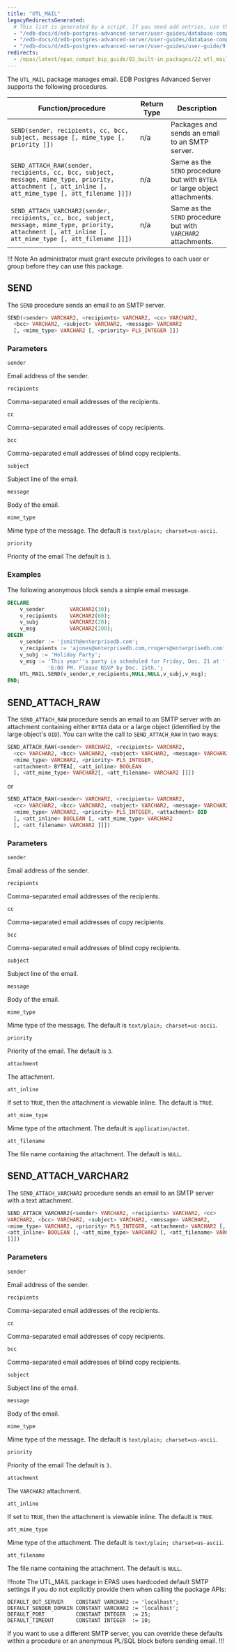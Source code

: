 ```yaml
---
title: "UTL_MAIL"
legacyRedirectsGenerated:
  # This list is generated by a script. If you need add entries, use the `legacyRedirects` key.
  - "/edb-docs/d/edb-postgres-advanced-server/user-guides/database-compatibility-for-oracle-developers-built-in-package-guide/9.6/Database_Compatibility_for_Oracle_Developers_Built-in_Package_Guide.1.35.html"
  - "/edb-docs/d/edb-postgres-advanced-server/user-guides/database-compatibility-for-oracle-developers-guide/9.5/Database_Compatibility_for_Oracle_Developers_Guide.1.208.html"
  - "/edb-docs/d/edb-postgres-advanced-server/user-guides/user-guide/9.5/EDB_Postgres_Enterprise_Guide.1.166.html"
redirects:
  - /epas/latest/epas_compat_bip_guide/03_built-in_packages/22_utl_mail/ #generated for docs/epas/reorg-role-use-case-mode
---
```


The `UTL_MAIL` package manages email. EDB Postgres Advanced Server supports the following procedures.

| Function/procedure                                                                                                                                        | Return Type | Description                                                                 |
| --------------------------------------------------------------------------------------------------------------------------------------------------------- | ----------- | --------------------------------------------------------------------------- |
| `SEND(sender, recipients, cc, bcc, subject, message [, mime_type [, priority ]])`                                                                         | n/a         | Packages and sends an email to an SMTP server.                             |
| `SEND_ATTACH_RAW(sender, recipients, cc, bcc, subject, message, mime_type, priority, attachment [, att_inline [, att_mime_type [, att_filename ]]])`      | n/a         | Same as the `SEND` procedure but with `BYTEA` or large object attachments. |
| `SEND_ATTACH_VARCHAR2(sender, recipients, cc, bcc, subject, message, mime_type, priority, attachment [, att_inline [, att_mime_type [, att_filename ]]])` | n/a         | Same as the `SEND` procedure but with `VARCHAR2` attachments.              |

!!! Note
    An administrator must grant execute privileges to each user or group before they can use this package.

## SEND

The `SEND` procedure sends an email to an SMTP server.

```sql
SEND(<sender> VARCHAR2, <recipients> VARCHAR2, <cc> VARCHAR2,
  <bcc> VARCHAR2, <subject> VARCHAR2, <message> VARCHAR2
  [, <mime_type> VARCHAR2 [, <priority> PLS_INTEGER ]])
```

### Parameters

`sender`

 Email address of the sender.

`recipients`

 Comma-separated email addresses of the recipients.

`cc`

 Comma-separated email addresses of copy recipients.

`bcc`

 Comma-separated email addresses of blind copy recipients.

`subject`

 Subject line of the email.

`message`

 Body of the email.

`mime_type`

 Mime type of the message. The default is `text/plain; charset=us-ascii`.

`priority`

 Priority of the email The default is `3`.

### Examples

The following anonymous block sends a simple email message.

```sql
DECLARE
    v_sender        VARCHAR2(30);
    v_recipients    VARCHAR2(60);
    v_subj          VARCHAR2(20);
    v_msg           VARCHAR2(200);
BEGIN
    v_sender := 'jsmith@enterprisedb.com';
    v_recipients := 'ajones@enterprisedb.com,rrogers@enterprisedb.com';
    v_subj := 'Holiday Party';
    v_msg := 'This year''s party is scheduled for Friday, Dec. 21 at ' ||
             '6:00 PM. Please RSVP by Dec. 15th.';
    UTL_MAIL.SEND(v_sender,v_recipients,NULL,NULL,v_subj,v_msg);
END;
```

## SEND_ATTACH_RAW

The `SEND_ATTACH_RAW` procedure sends an email to an SMTP server with an attachment containing either `BYTEA` data or a large object (identified by the large object's `OID`). You can write the call to `SEND_ATTACH_RAW` in two ways:

```sql
SEND_ATTACH_RAW(<sender> VARCHAR2, <recipients> VARCHAR2,
  <cc> VARCHAR2, <bcc> VARCHAR2, <subject> VARCHAR2, <message> VARCHAR2,
  <mime_type> VARCHAR2, <priority> PLS_INTEGER,
  <attachment> BYTEA[, <att_inline> BOOLEAN
  [, <att_mime_type> VARCHAR2[, <att_filename> VARCHAR2 ]]])
```

or

```sql
SEND_ATTACH_RAW(<sender> VARCHAR2, <recipients> VARCHAR2,
  <cc> VARCHAR2, <bcc> VARCHAR2, <subject> VARCHAR2, <message> VARCHAR2,
  <mime_type> VARCHAR2, <priority> PLS_INTEGER, <attachment> OID
  [, <att_inline> BOOLEAN [, <att_mime_type> VARCHAR2
  [, <att_filename> VARCHAR2 ]]])
```

### Parameters

`sender`

 Email address of the sender.

`recipients`

 Comma-separated email addresses of the recipients.

`cc`

 Comma-separated email addresses of copy recipients.

`bcc`

 Comma-separated email addresses of blind copy recipients.

`subject`

 Subject line of the email.

`message`

 Body of the email.

`mime_type`

 Mime type of the message. The default is `text/plain; charset=us-ascii`.

`priority`

 Priority of the email. The default is `3`.

`attachment`

 The attachment.

`att_inline`

 If set to `TRUE`, then the attachment is viewable inline. The default is `TRUE`.

`att_mime_type`

 Mime type of the attachment. The default is `application/octet`.

`att_filename`

 The file name containing the attachment. The default is `NULL`.

## SEND_ATTACH_VARCHAR2

The `SEND_ATTACH_VARCHAR2` procedure sends an email to an SMTP server with a text attachment.

```sql
SEND_ATTACH_VARCHAR2(<sender> VARCHAR2, <recipients> VARCHAR2, <cc>
VARCHAR2, <bcc> VARCHAR2, <subject> VARCHAR2, <message> VARCHAR2,
<mime_type> VARCHAR2, <priority> PLS_INTEGER, <attachment> VARCHAR2 [,
<att_inline> BOOLEAN [, <att_mime_type> VARCHAR2 [, <att_filename> VARCHAR2
]]])
```

### Parameters

`sender`

 Email address of the sender.

`recipients`

 Comma-separated email addresses of the recipients.

`cc`

 Comma-separated email addresses of copy recipients.

`bcc`

 Comma-separated email addresses of blind copy recipients.

`subject`

 Subject line of the email.

`message`

 Body of the email.

`mime_type`

 Mime type of the message. The default is `text/plain; charset=us-ascii`.

`priority`

 Priority of the email The default is `3.`

`attachment`

 The `VARCHAR2` attachment.

`att_inline`

 If set to `TRUE`, then the attachment is viewable inline. The default is `TRUE`.

`att_mime_type`

 Mime type of the attachment. The default is `text/plain; charset=us-ascii`.

`att_filename`

 The file name containing the attachment. The default is `NULL`.


!!!note
The UTL_MAIL package in EPAS uses hardcoded default SMTP settings if you do not explicitly provide them when calling the package APIs:

```
DEFAULT_OUT_SERVER    CONSTANT VARCHAR2 := 'localhost';
DEFAULT_SENDER_DOMAIN CONSTANT VARCHAR2 := 'localhost';
DEFAULT_PORT          CONSTANT INTEGER  := 25;
DEFAULT_TIMEOUT       CONSTANT INTEGER  := 10;
```

If you want to use a different SMTP server, you can override these defaults within a procedure or an anonymous PL/SQL block before sending email.
!!! 